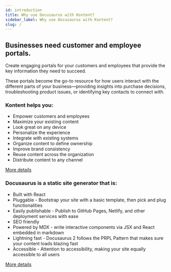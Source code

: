 ```yaml
---
id: introduction
title: Why use Docusaurus with Kontent?
sidebar_label: Why use Docusaurus with Kontent?
slug: /
---
```

## Businesses need customer and employee portals.

Create engaging portals for your customers and employees that provide the key information they need to succeed.  

These portals become the go-to resource for how users interact with the different parts of your business—providing insights into purchase decisions, troubleshooting product issues, or identifying key contacts to connect with.

### Kontent helps you: 

*   Empower customers and employees 
*   Maximize your existing content 
*   Look great on any device 
*   Personalize the experience  
*   Integrate with existing systems 
*   Organize content to define ownership
*   Improve brand consistency 
*   Reuse content across the organization 
*   Distribute content to any channel 

[More details](https://kontent.ai "Kentico Kontent")

### Docusaurus is a static site generator that is:

*   Built with React
*   Pluggable - Bootstrap your site with a basic template, then pick and plug functionalities
*   Easily publishable - Publish to GitHub Pages, Netlify, and other deployment services with ease
*   SEO friendly
*   Powered by MDX - write interactive components via JSX and React embedded in markdown
*   Lightning fast - Docusaurus 2 follows the PRPL Pattern that makes sure your content loads blazing fast
*   Accessible - Attention to accessibility, making your site equally accessible to all users

[More details](https://v2.docusaurus.io/ "Docusaurus v2")


